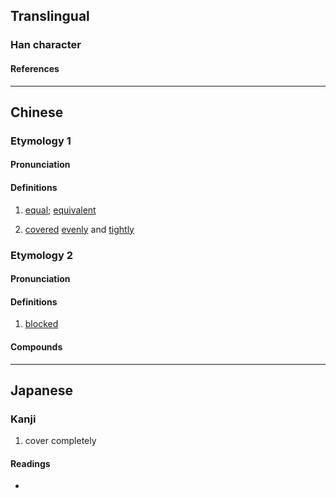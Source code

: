 {{character info}}
==Translingual==

===Han character===
{{Han char|rn=13|rad=冂|as=09|sn=11|four=|canj=TLBO|ids=⿱廿⿻巾𠓜}}

====References====
{{Han ref|kx=0129.320|hdz=10101.030|uh=34BC}}

----

==Chinese==

===Etymology 1===
{{zh-forms|alt=䓣}}

====Pronunciation====
{{zh-pron
|m=mán
|c=mun4
|mc=y
|oc=
|ma=
|cat=a
}}

====Definitions====
{{zh-hanzi}}

# {{zh-hg}} [[equal]]; [[equivalent]]
# {{zh-hg}} [[cover]]ed [[even]]ly and [[tight]]ly

===Etymology 2===
{{zh-forms|alt=盲,盟,萌}}

====Pronunciation====
{{zh-pron
|c=mang4
|cat=a
}}

====Definitions====
{{zh-hanzi}}

# {{lb|zh|Cantonese}} [[blocked]]

====Compounds====
{{zh-der|㒼鼻|㒼塞}}

----

==Japanese==

===Kanji===
{{ja-kanji|grade=|rs=心11}}

# cover completely

====Readings====
* {{ja-readings|on=[[ばん]] (ban), [[まん]] (man)}}